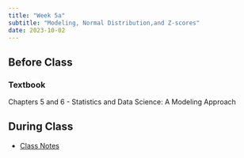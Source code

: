 ```yaml
---
title: "Week 5a"
subtitle: "Modeling, Normal Distribution,and Z-scores"
date: 2023-10-02
---
```


## Before Class

### Textbook

Chapters 5 and 6 - Statistics and Data Science: A Modeling Approach

## During Class

- [Class Notes](/class_notes/05/models_and_monsters_class_notes.qmd)


